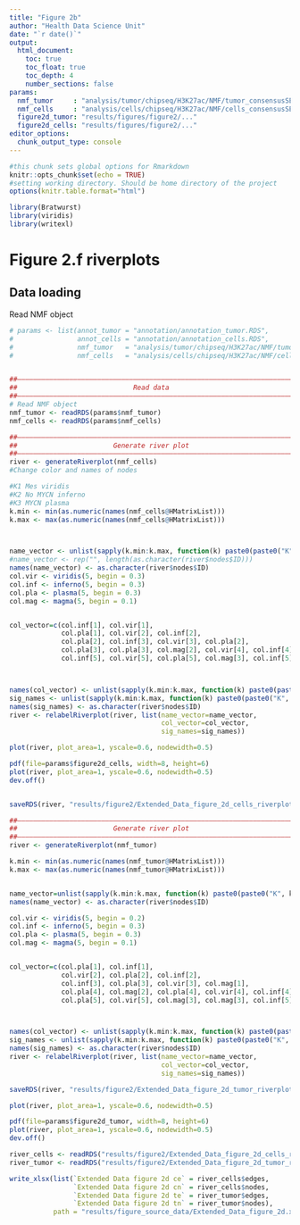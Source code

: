 ```yaml
---
title: "Figure 2b"
author: "Health Data Science Unit"
date: "`r date()`"
output: 
  html_document:
    toc: true
    toc_float: true
    toc_depth: 4
    number_sections: false
params:
  nmf_tumor     : "analysis/tumor/chipseq/H3K27ac/NMF/tumor_consensusSE_SignalScore_normNMF_W.RDS"
  nmf_cells     : "analysis/cells/chipseq/H3K27ac/NMF/cells_consensusSE_SignalScore_normNMF_W.RDS"
  figure2d_tumor: "results/figures/figure2/..."
  figure2d_cells: "results/figures/figure2/..."
editor_options: 
  chunk_output_type: console
---
```



```r
#this chunk sets global options for Rmarkdown
knitr::opts_chunk$set(echo = TRUE)
#setting working directory. Should be home directory of the project
options(knitr.table.format="html")

library(Bratwurst)
library(viridis)
library(writexl)

```

# Figure 2.f riverplots

## Data loading
  
Read NMF object
  
```r

# params <- list(annot_tumor = "annotation/annotation_tumor.RDS",
#                annot_cells = "annotation/annotation_cells.RDS",
#                nmf_tumor   = "analysis/tumor/chipseq/H3K27ac/NMF/tumor_consensusSE_SignalScore_normNMF_W.RDS",
#                nmf_cells   = "analysis/cells/chipseq/H3K27ac/NMF/cells_consensusSE_SignalScore_normNMF_W.RDS")


##––––––––––––––––––––––––––––––––––––––––––––––––––––––––––––––––––––––––––––##
##                             Read data                                      ##
##––––––––––––––––––––––––––––––––––––––––––––––––––––––––––––––––––––––––––––##
# Read NMF object
nmf_tumor <- readRDS(params$nmf_tumor)
nmf_cells <- readRDS(params$nmf_cells)
```




```r
##––––––––––––––––––––––––––––––––––––––––––––––––––––––––––––––––––––––––––––##
##                        Generate river plot                                 ##
##––––––––––––––––––––––––––––––––––––––––––––––––––––––––––––––––––––––––––––##
river <- generateRiverplot(nmf_cells)
#Change color and names of nodes

#K1 Mes viridis
#K2 No MYCN inferno
#K3 MYCN plasma
k.min <- min(as.numeric(names(nmf_cells@HMatrixList)))
k.max <- max(as.numeric(names(nmf_cells@HMatrixList)))



name_vector <- unlist(sapply(k.min:k.max, function(k) paste0(paste0("K", k), " Sig", 1:k)))
#name_vector <- rep("", length(as.character(river$nodes$ID)))
names(name_vector) <- as.character(river$nodes$ID)
col.vir <- viridis(5, begin = 0.3)
col.inf <- inferno(5, begin = 0.3)
col.pla <- plasma(5, begin = 0.3)
col.mag <- magma(5, begin = 0.1)


col_vector=c(col.inf[1], col.vir[1], 
             col.pla[1], col.vir[2], col.inf[2], 
             col.pla[2], col.inf[3], col.vir[3], col.pla[2], 
             col.pla[3], col.pla[3], col.mag[2], col.vir[4], col.inf[4],
             col.inf[5], col.vir[5], col.pla[5], col.mag[3], col.inf[5], col.pla[5])



names(col_vector) <- unlist(sapply(k.min:k.max, function(k) paste0(paste0("K", k), "Sig", 1:k)))
sig_names <- unlist(sapply(k.min:k.max, function(k) paste0(paste0("K", k), "Sig", 1:k , "_placeholder")))
names(sig_names) <- as.character(river$nodes$ID)
river <- relabelRiverplot(river, list(name_vector=name_vector,
                                      col_vector=col_vector,
                                      sig_names=sig_names))

plot(river, plot_area=1, yscale=0.6, nodewidth=0.5)

pdf(file=params$figure2d_cells, width=8, height=6)
plot(river, plot_area=1, yscale=0.6, nodewidth=0.5)
dev.off()


saveRDS(river, "results/figure2/Extended_Data_figure_2d_cells_riverplot.RDS")

```



```r
##––––––––––––––––––––––––––––––––––––––––––––––––––––––––––––––––––––––––––––##
##                        Generate river plot                                 ##
##––––––––––––––––––––––––––––––––––––––––––––––––––––––––––––––––––––––––––––##
river <- generateRiverplot(nmf_tumor)

k.min <- min(as.numeric(names(nmf_tumor@HMatrixList)))
k.max <- max(as.numeric(names(nmf_tumor@HMatrixList)))


name_vector=unlist(sapply(k.min:k.max, function(k) paste0(paste0("K", k), " Sig", 1:k)))
names(name_vector) <- as.character(river$nodes$ID)

col.vir <- viridis(5, begin = 0.2)
col.inf <- inferno(5, begin = 0.3)
col.pla <- plasma(5, begin = 0.3)
col.mag <- magma(5, begin = 0.1)


col_vector=c(col.pla[1], col.inf[1], 
             col.vir[2], col.pla[2], col.inf[2], 
             col.inf[3], col.pla[3], col.vir[3], col.mag[1], 
             col.pla[4], col.mag[2], col.pla[4], col.vir[4], col.inf[4], 
             col.pla[5], col.vir[5], col.mag[3], col.mag[3], col.inf[5], col.pla[5])



names(col_vector) <- unlist(sapply(k.min:k.max, function(k) paste0(paste0("K", k), "Sig", 1:k)))
sig_names <- unlist(sapply(k.min:k.max, function(k) paste0(paste0("K", k), "Sig", 1:k , "_placeholder")))
names(sig_names) <- as.character(river$nodes$ID)
river <- relabelRiverplot(river, list(name_vector=name_vector,
                                      col_vector=col_vector,
                                      sig_names=sig_names))

saveRDS(river, "results/figure2/Extended_Data_figure_2d_tumor_riverplot.RDS")

plot(river, plot_area=1, yscale=0.6, nodewidth=0.5)

pdf(file=params$figure2d_tumor, width=8, height=6)
plot(river, plot_area=1, yscale=0.6, nodewidth=0.5)
dev.off()
```


```r

river_cells <- readRDS("results/figure2/Extended_Data_figure_2d_cells_riverplot.RDS")
river_tumor <- readRDS("results/figure2/Extended_Data_figure_2d_tumor_riverplot.RDS")

write_xlsx(list(`Extended Data figure 2d ce` = river_cells$edges,
                `Extended Data figure 2d cn` = river_cells$nodes,
                `Extended Data figure 2d te` = river_tumor$edges,
                `Extended Data figure 2d tn` = river_tumor$nodes), 
           path = "results/figure_source_data/Extended_Data_figure_2d.xlsx")

```





